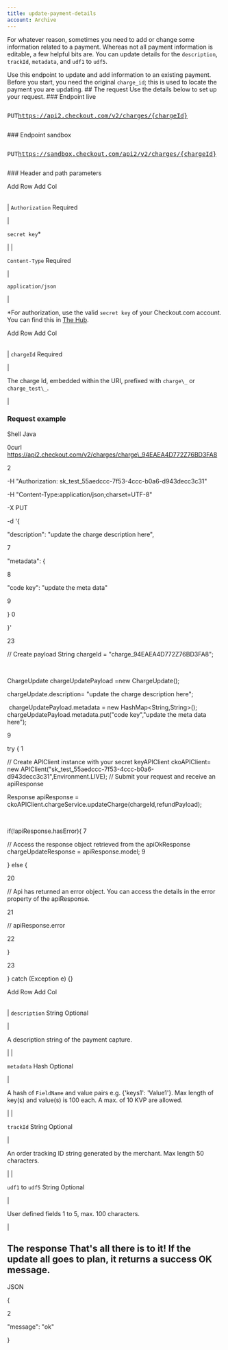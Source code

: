```yaml
---
title: update-payment-details
account: Archive
---
```


For whatever reason, sometimes you need to add or change some information related to a payment. Whereas not all payment information is editable, a few helpful bits are. You can update details for the `description`, `trackId`, `metadata`, and `udf1` to `udf5`.

Use this endpoint to update and add information to an existing payment. Before you start, you need the original `charge_id`; this is used to locate the payment you are updating. ## The request Use the details below to set up your request. ### Endpoint live <pre class="api-header-long-url"><p class="api-header"><span class="put-tag">PUT</span>https://api2.checkout.com/v2/charges/{chargeId}</p></pre> ### Endpoint sandbox <pre class="api-header-long-url"><p class="api-header"><span class="put-tag">PUT</span>https://sandbox.checkout.com/api2/v2/charges/{chargeId}</p></pre> ### Header and path parameters

Add Row Add Col

|     |     |
| --- | --- |

|
`Authorization` <span class="req-def">Required</span>

|

`secret key`\*

|
|

`Content-Type` <span class="req-def">Required</span>

|

`application/json`

|

\*For authorization, use the valid `secret key` of your Checkout.com account. You can find this in [The Hub](https://hub.checkout.com/).

Add Row Add Col

|     |     |
| --- | --- |

|
`chargeId` <span class="req-def">Required</span>

|

The charge Id, embedded within the URI, prefixed with `charge\_` or `charge_test\_`.

|

### Request example

Shell Java

0curl https://api2.checkout.com/v2/charges/charge\_94EAEA4D772Z76BD3FA8

2

-H "Authorization: sk_test_55aedccc-7f53-4ccc-b0a6-d943decc3c31"

-H "Content-Type:application/json;charset=UTF-8"

-X PUT

-d '{

"description": "update the charge description here",

7

"metadata": {

8

"code key": "update the meta data"

9

}
0

}'

23

// Create payload
String chargeId = "charge_94EAEA4D772Z76BD3FA8";

​

ChargeUpdate chargeUpdatePayload =new ChargeUpdate();

chargeUpdate.description= "update the charge description here";

​
chargeUpdatePayload.metadata = new HashMap<String,String>();
chargeUpdatePayload.metadata.put("code key","update the meta data here");

9

​try {
1

// Create APIClient instance with your secret keyAPIClient ckoAPIClient= new APIClient("sk_test_55aedccc-7f53-4ccc-b0a6-d943decc3c31",Environment.LIVE);
// Submit your request and receive an apiResponse

Response<OkResponse> apiResponse = ckoAPIClient.chargeService.updateCharge(chargeId,refundPayload);

​

if(!apiResponse.hasError){
7

// Access the response object retrieved from the apiOkResponse chargeUpdateResponse = apiResponse.model;
9

} else {

20

// Api has returned an error object. You can access the details in the error property of the apiResponse.

21

// apiResponse.error

22

}

23

} catch (Exception e) {}

Add Row Add Col

|     |     |
| --- | --- |

|
`description` <span class="field-type">String</span> <span class="optional-def">Optional</span>

|

A description string of the payment capture.

|
|

`metadata` <span class="field-type">Hash</span> <span class="optional-def">Optional</span>

|

A hash of `FieldName` and value pairs e.g. {'keys1': 'Value1'}. <span class="table-info">Max length of key(s) and value(s) is 100 each. A max. of 10 KVP are allowed.</span>

|
|

`trackId` <span class="field-type">String</span> <span class="optional-def">Optional</span>

|

An order tracking ID string generated by the merchant. <span class="table-info">Max length 50 characters.</span>

|
|

`udf1` to `udf5` <span class="field-type">String</span> <span class="optional-def">Optional</span>

|

User defined fields 1 to 5, max. 100 characters.

|

## The response That's all there is to it! If the update all goes to plan, it returns a success OK message.

JSON

{

2

"message": "ok"

}
